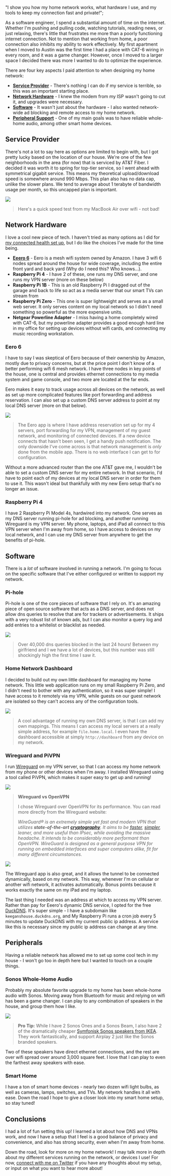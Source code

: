   "I show you how my home network works, what hardware I use, and my tools to keep my connection fast and private!";

As a software engineer, I spend a substantial amount of time on the internet. Whether I'm pushing and pulling code, watching tutorials, reading news, or just relaxing, there's little that frustrates me more than a poorly functioning internet connection. Not to mention that working from home, a poor connection also inhibits my ability to work effectively. My first apartment when I moved to Austin was the first time I had a place with CAT-6 wiring in every room, and it was a game changer. However, once I moved to a larger space I decided there was more I wanted to do to optimize the experience.

There are four key aspects I paid attention to when designing my home network:

- [**Service Provider**](#serviceprovider "Service Provider") - There's nothing I can do if my service is terrible, so this was an important starting place.
- [**Network Hardware**](#networkhardware "Network Hardware") - I knew the modem from my ISP wasn't going to cut it, and upgrades were necessary.
- [**Software**](#software "Software") - It wasn't just about the hardware - I also wanted network-wide ad blocking and remote access to my home network.
- [**Peripheral Support**](#peripherals "Peripherals") - One of my main goals was to have reliable whole-home audio, among other smart home devices.

## Service Provider

There's not a lot to say here as options are limited to begin with, but I got pretty lucky based on the location of our house. We're one of the few neighborhoods in the area (for now) that is serviced by AT&T Fiber. I decided it was worth it to spring for top-tier service, so I went ahead with symmetrical gigabit service. This means my theoretical upload/download speed is somewhere around 990 Mbps. This plan also has no data cap, unlike the slower plans. We tend to average about 1 terabyte of bandwidth usage per month, so this uncapped plan is important.

![](network-post:image-1.png)

> Here's a quick speed test from my MacBook Air over wifi - not bad!

## Network Hardware

I love a cool new piece of tech. I haven't tried as many options as I did for [my connected health set up](https://keegandonley.com/blog/my-approach-to-connected-fitness "Connected Health"), but I do like the choices I've made for the time being.

- [**Eeero 6**](#eero6 "Eero 6") - Eero is a mesh wifi system owned by Amazon. I have 3 wifi 6 nodes spread around the house for wide coverage, including the entire front yard and back yard (Why do I need this? Who knows...).
- **Raspberry Pi 4** - I have 2 of these, one runs my DNS server, and one runs my VPN server (more on these below)
- **Raspberry Pi 1B** - This is an old Raspberry Pi I dragged out of the garage and back to life so act as a media server that our smart TVs can stream from
- **Raspberry Pi Zero** - This one is super lightweight and serves as a small web server. It only serves content on my local network so I didn't need something so powerful as the more expensive units.
- **Netgear Powerline Adapter** - I miss having a home completely wired with CAT-6, but my powerline adapter provides a good enough hard line in my office for setting up devices without wifi cards, and connecting my music recording workstation.

### Eero 6

I have to say I was skeptical of Eero because of their ownership by Amazon, mostly due to privacy concerns, but at the price point I don't know of a better performing wifi 6 mesh network. I have three nodes in key points of the house, one is central and provides ethernet connections to my media system and game console, and two more are located at the far ends.

Eero makes it easy to track usage across all devices on the network, as well as set up more complicated features like port forwarding and address reservation. I can also set up a custom DNS server address to point at my local DNS server (more on that below).

![](network-post:image-2.png)

> The Eero app is where I have address reservation set up for my 4 servers, port forwarding for my VPN, management of my guest network, and monitoring of connected devices. If a new device connects that hasn't been seen, I get a handy push notification. The only downside I've come across is that network management is _only_ done from the mobile app. There is no web interface I can get to for configuration.

Without a more advanced router than the one AT&T gave me, I wouldn't be able to set a custom DNS server for my entire network. In that scenario, I'd have to point each of my devices at my local DNS server in order for them to use it. This wasn't ideal but thankfully with my new Eero setup that's no longer an issue.

### Raspberry Pi 4

I have 2 Raspberry Pi Model 4s, hardwired into my network. One serves as my DNS server running pi-hole for ad blocking, and another running Wireguard is my VPN server. My phone, laptops, and iPad all connect to this VPN server when I'm away from home, so I have access to devices on my local network, and I can use my DNS server from anywhere to get the benefits of pi-hole.

## Software

There is a _lot_ of software involved in running a network. I'm going to focus on the specific software that I've either configured or written to support my network.

### Pi-hole

Pi-hole is one of the core pieces of software that I rely on. It's an amazing piece of open source software that acts as a DNS server, and does not allow dns queries to resolve that are for trackers or advertisements. It ships with a very robust list of known ads, but I can also monitor a query log and add entries to a whitelist or blacklist as needed.

![](network-post:image-3.png)

> Over 40,000 dns queries blocked in the last 24 hours! Between my girlfriend and I we have a lot of devices, but this number was still shockingly high the first time I saw it.

### Home Network Dashboard

I decided to build out my own little dashboard for managing my home network. This little web application runs on my small Raspberry Pi Zero, and I didn't need to bother with any authentication, so it was super simple! I have access to it remotely via my VPN, while guests on our guest network are isolated so they can't access any of the configuration tools.

![](network-post:image-4.png)

> A cool advantage of running my own DNS server, is that I can add my own mappings. This means I can access my local servers at a really simple address, for example `file.home.local`. I even have the dashboard accessible at simply `http://dashboard` from any device on my network.

### Wireguard and PiVPN

I run [Wireguard](https://www.wireguard.com/ "Wireguard") on my VPN server, so that I can access my home network from my phone or other devices when I'm away. I installed Wireguard using a tool called PiVPN, which makes it super easy to get up and running!

![](network-post:image-5.png)

> **Wireguard vs OpenVPN**
>
> I chose Wireguard over OpenVPN for its performance. You can read more directly from the Wireguard website:
>
> _WireGuard® is an extremely simple yet fast and modern VPN that utilizes **state-of-the-art**_ [**_cryptography_**](https://www.wireguard.com/protocol/)_. It aims to be_ [_faster_](https://www.wireguard.com/performance/)_,_ [_simpler_](https://www.wireguard.com/quickstart/)_, leaner, and more useful than IPsec, while avoiding the massive headache. It intends to be considerably more performant than OpenVPN. WireGuard is designed as a general purpose VPN for running on embedded interfaces and super computers alike, fit for many different circumstances._

![](network-post:image-6.png)

The Wireguard app is also great, and it allows the tunnel to be connected dynamically, based on my network. This way, whenever I'm on cellular or another wifi network, it activates automatically. Bonus points because it works exactly the same on my iPad and my laptop.

The last thing I needed was an address at which to access my VPN server. Rather than pay for Eeero's dynamic DNS service, I opted for the free [DuckDNS](https://www.duckdns.org/ "Duck DNS"). It's super simple - I have a subdomain like `keeganshouse.duckdns.org`, and My Raspberry Pi runs a cron job every 5 minutes to update DuckDNS with my current public ip address. A service like this is necessary since my public ip address can change at any time.

## Peripherals

Having a reliable network has allowed me to set up some cool tech in my house - I won't go too in depth here but I wanted to touch on a couple things.

### Sonos Whole-Home Audio

Probably my absolute favorite upgrade to my home has been whole-home audio with Sonos. Moving away from Bluetooth for music and relying on wifi has been a game changer. I can play to any combination of speakers in the house, and group them how I like.

![](network-post:image-7.png)

> **Pro Tip:** While I have 2 Sonos Ones and a Sonos Beam, I also have 2 of the dramatically cheaper [Symfonisk Sonos speakers from IKEA](https://www.ikea.com/us/en/p/symfonisk-wifi-bookshelf-speaker-white-80435211/ "Symfonisk Link"). They work fantastically, and support Airplay 2 just like the Sonos branded speakers.

Two of these speakers have direct ethernet connections, and the rest are over wifi spread over around 3,000 square feet. I love that I can play to even the farthest away speakers with ease.

### Smart Home

I have a ton of smart home devices - nearly two dozen wifi light bulbs, as well as cameras, lamps, switches, and TVs. My network handles it all with ease. Down the road I hope to give a closer look into my smart home setup, so stay tuned!

## Conclusions

I had a lot of fun setting this up! I learned a lot about how DNS and VPNs work, and now I have a setup that I feel is a good balance of privacy and convenience, and also has strong security, even when I'm away from home.

Down the road, look for more on my home network! I may talk more in depth about my different services running on the network, or devices I use! For now, [connect with me on Twitter](https://twitter.com/keegandonley "Twitter") if you have any thoughts about my setup, or input on what you want to hear more about!
